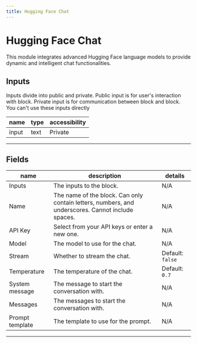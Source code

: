 ```yaml
---
title: Hugging Face Chat
---
```


# Hugging Face Chat
This module integrates advanced Hugging Face language models to provide dynamic and intelligent chat functionalities.

## Inputs
Inputs divide into public and private. Public input is for user's interaction with block. Private input is for communication between block and block. You can't use these inputs directly

| name | type | accessibility |
|------|------|---------------|
| input | text | Private |
---
## Fields
| name | description | details |
|------|-------------|------------|
| Inputs | The inputs to the block. | N/A
Name | The name of the block. Can only contain letters, numbers, and underscores. Cannot include spaces. | N/A
API Key | Select from your API keys or enter a new one. | N/A| 
Model | The model to use for the chat. | N/A| 
Stream | Whether to stream the chat. | Default: `false`| 
Temperature | The temperature of the chat. | Default: `0.7`| 
System message | The message to start the conversation with. | N/A| 
Messages | The messages to start the conversation with. | N/A| 
Prompt template | The template to use for the prompt. | N/A

---
    